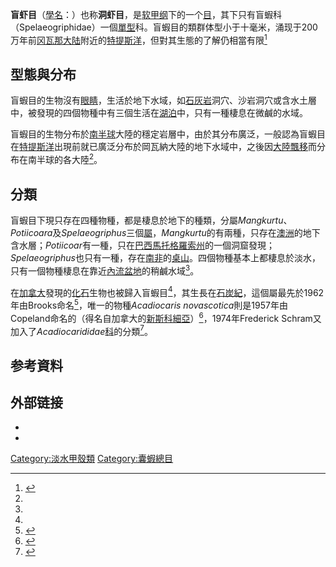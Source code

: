 {{automatic taxobox
| name = 洞虾科
| fossil_range = {{fossil_range|下石炭紀|現代|[[下石炭世|下石炭世]]－現代}}
| taxon = Spelaeogriphidae
| parent authority = {{tsl|en|Isabella Gordon|Isabella Gordon|Gordon}}, 1957
| authority = Gordon, 1957
| subdivision_ranks = 属
| subdivision =
*''[[Acadiocaris|Acadiocaris]]''
*''[[Mangkurtu|Mangkurtu]]''
*''[[Potiicoara|Potiicoara]]''
*''[[Spelaeogriphus|Spelaeogriphus]]''
}}
'''盲虾目'''（[[學名|學名]]：{{lang|la|Spelaeogriphacea}}）也称'''洞虾目'''，是[[软甲纲|软甲纲]]下的一个[[目_(生物)|目]]，其下只有盲蝦科（Spelaeogriphidae）一個[[單型|單型]]科。盲蝦目的類群体型小于十毫米，涌现于200万年前[[冈瓦那大陆|冈瓦那大陆]]附近的[[特提斯洋|特提斯洋]]，但對其生態的了解仍相當有限<ref name="Jaume">{{cite journal |author=Shen Yan-bin, Rod S. Taylor & Frederick R. Schram |year=1998 |title=New spelaeogriphacean (Crustacea: Peracarida) from the Upper Jurassic of China |journal=[[Contributions_to_Zoology|Contributions to Zoology]] |volume=68 |issue=1 |pages=19–36 |url=http://dpc.uba.uva.nl/ctz/vol68/nr01/art02 |access-date=2011-05-18 |archive-date=2012-10-10 |archive-url=https://web.archive.org/web/20121010013117/http://dpc.uba.uva.nl/ctz/vol68/nr01/art02 |dead-url=no }}</ref>

==型態與分布==
盲蝦目的生物沒有[[眼睛|眼睛]]，生活於地下水域，如[[石灰岩|石灰岩]]洞穴、沙岩洞穴或含水土層中，被發現的四個物種中有三個生活在[[湖泊|湖泊]]中，只有一種棲息在微鹹的水域。

盲蝦目的生物分布於[[南半球|南半球]]大陸的穩定岩層中，由於其分布廣泛，一般認為盲蝦目在[[特提斯洋|特提斯洋]]出現前就已廣泛分布於岡瓦納大陸的地下水域中，之後因[[大陸飄移|大陸飄移]]而分布在南半球的各大陸<ref name="Jaume" />。

==分類==
盲蝦目下現只存在四種物種，都是棲息於地下的種類，分屬''Mangkurtu''、''Potiicoara''及''Spelaeogriphus''三個[[屬_(生物)|屬]]，''Mangkurtu''的有兩種，只存在[[澳洲|澳洲]]的地下含水層；''Potiicoar''有一種，只在[[巴西|巴西]][[馬托格羅索州|馬托格羅索州]]的一個洞窟發現；''Spelaeogriphus''也只有一種，存在[[南非|南非]]的[[桌山|桌山]]。四個物種基本上都棲息於淡水，只有一個物種棲息在靠近[[內流盆地|內流盆地]]的稍鹹水域<ref name="Jaume" />。

在[[加拿大|加拿大]]發現的[[化石|化石]]生物''{{link-en|Acadiocaris|Acadiocaris}}''也被歸入盲蝦目<ref name="Jaume"/>，其生長在[[石炭紀|石炭紀]]，這個屬最先於1962年由Brooks命名<ref>{{cite book |title=Treatise on invertebrate paleontology, Volume 1 |author=Raymond Cecil Moore, Curt Teichert |publisher=[[Geological_Society_of_America|Geological Society of America]] |year=1953}}</ref>，唯一的物種''Acadiocaris novascotica''則是1957年由Copeland命名的（得名自加拿大的[[新斯科細亞|新斯科細亞]]）<ref>{{cite journal |title=First record of Spelaeogriphacea from Australasia: a new genus and species from an aquifer in the arid Pilbara of Western Australia |author=Gary C. B. Poore & W. F. Humphreys |url=http://www.jstor.org/stable/20106051 |journal=[[Crustaceana|Crustaceana]] |volume=71 |issue=7 |year=1998 |pages=721–742 |doi=10.1163/156854098X00013 |access-date=2011-05-20 |archive-date=2018-11-11 |archive-url=https://web.archive.org/web/20181111215346/https://www.jstor.org/stable/20106051 |dead-url=no }}</ref>，1974年Frederick Schram又加入了''Acadiocarididae''[[科_(生物)|科]]的分類<ref>{{cite journal|author=[[Frederick_R._Schram|Frederick R. Schram]] |year=1974 |title=Paleozoic Peracarida of North America |journal=[[Fieldiana|Fieldiana]] Geology |volume=33 |issue=6 |pages=95–124 |url=http://cluster.biodiversitylibrary.org/p/paleozoicperacar336schr/paleozoicperacar336schr.pdf |format=[[Portable_Document_Format|PDF]] |deadurl=yes |archiveurl=https://web.archive.org/web/20110725073848/http://cluster.biodiversitylibrary.org/p/paleozoicperacar336schr/paleozoicperacar336schr.pdf |archivedate=2011-07-25 }}</ref>。

==参考資料==
{{Reflist|32em}}

==外部链接==
*{{Wikispecies-inline|Spelaeogriphacea|盲虾目}}
*{{Commonscat-inline|Spelaeogriphacea|盲虾目}}
{{軟甲綱}}
{{Taxonbar|from=Q665771}}

[[Category:淡水甲殼類|Category:淡水甲殼類]]
[[Category:囊蝦總目|Category:囊蝦總目]]